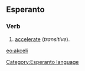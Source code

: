 ==Esperanto==
===Verb===
# [[accelerate]] (''transitive'').

[[eo:akceli]]
[[Category:Esperanto language]]
{{Universala Vortaro}}